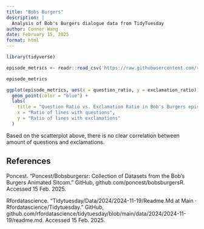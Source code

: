 ```yaml
---
title: "Bobs Burgers"
description: |
  Analysis of Bob's Burgers dialogue data from TidyTuesday
author: Connor Wang
date: February 15, 2025
format: html
---
```


```r
library(tidyverse)

episode_metrics <- readr::read_csv('https://raw.githubusercontent.com/rfordatascience/tidytuesday/main/data/2024/2024-11-19/episode_metrics.csv')

episode_metrics
```

```r
ggplot(episode_metrics, aes(x = question_ratio, y = exclamation_ratio)) +
  geom_point(color = "blue") + 
  labs(
    title = "Question Ratio vs. Exclamation Ratio in Bob's Burgers episodes",
    x = "Ratio of lines with questions",
    y = "Ratio of lines with exclamations"
  )
```

Based on the scatterplot above, there is no clear correlation between amount of questions and exclamations.

## References

Poncest. “Poncest/Bobsburgersr: Collection of Datasets from the Bob’s Burgers Animated Sitcom.” GitHub, github.com/poncest/bobsburgersR. Accessed 15 Feb. 2025.

Rfordatascience. “Tidytuesday/Data/2024/2024-11-19/Readme.Md at Main · Rfordatascience/Tidytuesday.” GitHub, github.com/rfordatascience/tidytuesday/blob/main/data/2024/2024-11-19/readme.md. Accessed 15 Feb. 2025.
